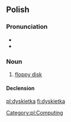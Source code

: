 ==Polish==

===Pronunciation===
* {{IPA|[dɨsˈkjɛtka]|lang=pl}}
* {{audio|Pl-dyskietka.ogg|Audio}}

===Noun===
{{head|pl|noun|g=f}}

# [[floppy disk]]

====Declension====
{{pl-decl-noun-ka|dyskiet}}

[[Category:pl:Computing]]

[[pl:dyskietka]]
[[fi:dyskietka]]